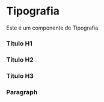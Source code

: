 
<Meta of={Story} />

# Tipografia

Este é um componente de Tipografia

### Título H1

<Canvas of={Story.TextHeadingH1} layout="centered" />

### Título H2

<Canvas of={Story.TextHeadingH2} layout="centered" />

### Título H3

<Canvas of={Story.TextHeadingH3} layout="centered" />

### Paragraph 
<Canvas of={Story.TextParagraph} layout="centered" />


<Primary />
<Controls />